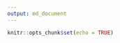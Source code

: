 ```yaml
---
output: md_document
---
```


```r
knitr::opts_chunk$set(echo = TRUE)
```

<!-- Please do not edit the README.md file as it is auto-generated after PR merges. Only edit the README.Rmd file -->
<!-- The purpose of this is to enable dynamic links using dyn_link function above to access devel/main admiral homepage respectively -->
<!-- To test this in your feature branch use code: rmarkdown::render("README.Rmd", output_format ="md_document") -->

<!-- badges: start -->

<!-- badges: end -->

